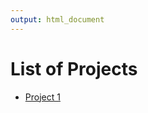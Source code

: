 ```yaml
---
output: html_document
---
```



# List of Projects


* [Project 1](./projects/CopyOfBicycleAnalysis.html)